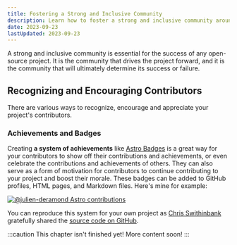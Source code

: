 ```yaml
---
title: Fostering a Strong and Inclusive Community
description: Learn how to foster a strong and inclusive community around your open-source project.
date: 2023-09-23
lastUpdated: 2023-09-23
---
```

<p class="lead">A strong and inclusive community is essential for the success of any open-source project. It is the community that drives the project forward, and it is the community that will ultimately determine its success or failure.</p>

## Recognizing and Encouraging Contributors

There are various ways to recognize, encourage and appreciate your project's contributors.

### Achievements and Badges

Creating **a system of achievements** like [Astro Badges](https://astro.badg.es/) is a great way for your contributors to show off their contributions and achievements, or even celebrate the contributions and achievements of others. They can also serve as a form of motivation for contributors to continue contributing to your project and boost their morale. These badges can be added to GitHub profiles, HTML pages, and Markdown files. Here's mine for example:

[![@julien-deramond Astro contributions](https://astro.badg.es/v2/contributor/julien-deramond.svg)](https://astro.badg.es/contributor/julien-deramond/)

You can reproduce this system for your own project as [Chris Swithinbank](https://github.com/delucis) gratefully shared the [source code on GitHub](https://github.com/delucis/astro-badge).

:::caution
This chapter isn't finished yet! More content soon!
:::
